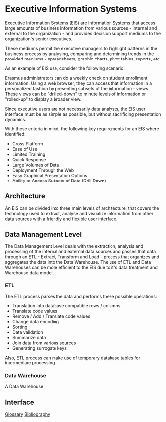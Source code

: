 = Executive Information Systems =

Executive Information Systems (EIS) are Information Systems that access large amounts of business information from various sources - internal and external to the organization - and provides decision support mediums to the organization's senior executives.

These mediums permit the executive managers to highlight patterns in the business process by analysing, comparing and determining trends in the provided mediums - spreadsheets, graphic charts, pivot tables, reports, etc.

As an example of EIS use, consider the following scenario:

Erasmus administrators can do a weekly check on student enrollment information. Using a web browser, they can access that information in a personalized fashion by presenting subsets of the information - views. These views can be "drilled-down" to minute levels of information or "rolled-up" to display a broader view.

Since executive users are not necessarily data analysts, the EIS user interface must be as simple as possible, but without sacrificing presentation dynamics.

With these criteria in mind, the following key requirements for an EIS where identified:

* Cross Platform 
* Ease of Use 
* Limited Training 
* Quick Response 
* Large Volumes of Data 
* Deployment Through the Web 
* Easy Graphical Presentation Options 
* Ability to Access Subsets of Data (Drill Down)

== Architecture ==

An EIS can be divided into three main levels of architecture, that covers the technology used to extract, analyse and visualize information from other data sources with a friendly and flexible user interface.

== Data Management Level ==

The Data Management Level deals with the extraction, analysis and processing of the internal and external data sources and passes that data through an ETL - Extract, Transform and Load - process that organizes and aggregates the data into the Data Warehouse. The use of ETL and Data Warehouses can be more efficient to the EIS due to it's data treatment and Warehouse data model.

=== ETL ===

The ETL process parses the data and performs these possible operations:

* Translation into database compatible rows / columns
* Translate code values
* Remove / Add / Translate code values
* Change data encoding
* Sorting
* Data validation
* Summarize data
* Join data from various sources
* Generating surrogate keys

Also, ETL process can make use of temporary database tables for intermediate processing.

=== Data Warehouse ===

A Data Warehouse 


== Interface ==




[[Glossary]]
[[Bibliography]] 
